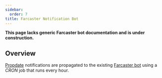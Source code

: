 ```yaml
---
sidebar:
  order: 7
title: Farcaster Notification Bot
---
```


**This page lacks generic Farcaster bot documentation and is under construction.**

## Overview

[Propdate](./src/content/docs/guides/builder-propdates.mdx) notifications are propagated to the existing [Farcaster bot](https://github.com/BuilderOSS/builder-farcaster) using a *CRON* job that runs every hour.


